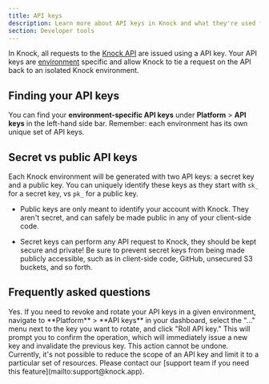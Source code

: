 ```yaml
---
title: API keys
description: Learn more about API keys in Knock and what they're used for.
section: Developer tools
---
```


In Knock, all requests to the [Knock API](/api-reference) are issued using a API key. Your API keys are [environment](/concepts/environments) specific and allow Knock to tie a request on the API back to an isolated Knock environment.

## Finding your API keys

You can find your **environment-specific API keys** under **Platform** > **API keys** in the left-hand side bar. Remember: each environment has its own unique set of API keys.

## Secret vs public API keys

Each Knock environment will be generated with two API keys: a secret key and a public key. You can uniquely identify these keys as they start with `sk_` for a secret key, vs `pk_` for a public key.

- Public keys are only meant to identify your account with Knock. They aren't secret, and can safely be made public in any of your client-side code.

- Secret keys can perform any API request to Knock, they should be kept secure and private! Be sure to prevent secret keys from being made publicly accessible, such as in client-side code, GitHub, unsecured S3 buckets, and so forth.

## Frequently asked questions

<AccordionGroup>
  <Accordion title="Can I revoke an API key once generated?">
    Yes. If you need to revoke and rotate your API keys in a given environment,
    navigate to **Platform** > **API keys** in your dashboard, select the "..."
    menu next to the key you want to rotate, and click "Roll API key." This will
    prompt you to confirm the operation, which will immediately issue a new key
    and invalidate the previous key. This action cannot be undone.
  </Accordion>
  <Accordion title="Can I further scope API key access?">
    Currently, it's not possible to reduce the scope of an API key and limit it
    to a particular set of resources. Please contact our [support team if you
    need this feature](mailto:support@knock.app).
  </Accordion>
</AccordionGroup>
